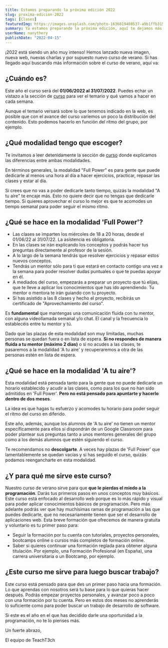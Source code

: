 ```yaml
---
title: Estamos preparando la próxima edición 2022
slug: proxima-edicion-2022
tags: [Clases]
featuredImg: https://images.unsplash.com/photo-1636819488537-a9b1ffb315ce?ixlib=rb-1.2.1&ixid=MnwxMjA3fDB8MHxwaG90by1wYWdlfHx8fGVufDB8fHx8&auto=format&fit=crop&w=1332&q=80
summary: Ya estamos preparando la próxima edición, aquí te dejamos más detalles sobre plazos, algunas novedades.
userName: nanythery
publishDate: "2022-04-15"
---
```


¡2022 está siendo un año muy intenso! Hemos lanzado nueva imagen, nueva web, nuevas charlas y por supuesto nuevo curso de verano.
Si has llegado aquí buscando más información sobre el curso de verano, aquí va:

## ¿Cuándo es?

Este año el curso será del **01/06/2022 al 31/07/2022**. Puedes echar un vistazo a la sección de [curso](https://www.teacht3ch.com/curso) para ver el temario y qué vamos a hacer en cada semana.

Aunque el temario versará sobre lo que tenemos indicado en la web, es posible que con el avance del curso variemos un poco la distribución del contenido. Esto podemos hacerlo en función del ritmo del grupo, por ejemplo.

## ¿Qué modalidad tengo que escoger?

Te invitamos a leer detenidamente la sección de [curso](https://www.teacht3ch.com/curso) donde explicamos las diferencias entre ambas modalidades.

En términos generales, la modalidad "Full Power" es para gente que puede dedicarle al menos una hora al día a hacer ejercicios, practicar, repasar las clases y estar al día.

Si crees que no vas a poder dedicarle tanto tiempo, quizás la modalidad "A tu aire" te encaje más. Esto no quiere decir que no tengas que dedicarle tiempo. Si quieres aprovechar el curso lo mejor es que te acomodes un tiempo semanal para poder seguir el mismo ritmo.

## ¿Qué se hace en la modalidad 'Full Power'?

- Las clases se imparten los miércoles de 18 a 20 horas, desde el 01/06/22 al 31/07/22. La asistencia es obligatoria.
- En las clases se irán explicando los conceptos y podrás hacer tus preguntas directamente al profesor de la sesión.
- A lo largo de la semana tendrás que resolver ejercicios y repasar estos nuevos conceptos.
- Tendrás un mentor sólo para ti que estará en contacto contigo una vez a la semana para poder resolver dudas puntuales o que te puedas apoyar en él.
- A mediados del curso, empezarás a preparar un proyecto que tú elijas, que te lleve a aplicar los conocimientos que has ido aprendiendo. Tu mentor o mentora te irán guiando con tu proyecto.
- Si has asistido a las 8 clases y hecho el proyecto, recibirás un certificado de "Aprovechamiento del curso".

Es **fundamental** que mantengas una comunicación fluida con tu mentor, con alguna videollamada semanal y/o chat. El canal y la frecuencia lo establecéis entre tu mentor y tú.

Dado que las plazas de esta modalidad son muy limitadas, muchas personas se quedan fuera o en lista de espera. **Si no respondes de manera fluida a tu mentor (máximo 2 días)** o si no acudes a las clases, te pasaremos a la modalidad 'A tu aire' y recuperaremos a otra de las personas estén en lista de espera.

## ¿Qué se hace en la modalidad 'A tu aire'?

Esta modalidad está pensada tanto para la gente que no puede dedicarle un horario establecido y acudir a las clases, como para los que no han sido admitidos en 'Full Power'. **Pero no está pensado para apuntarte y hacerlo dentro de dos meses**.

La idea es que hagas tu esfuerzo y acomodes tu horario para poder seguir el ritmo del curso en diferido.

Este año, además, aunque los alumnos de 'A tu aire' no tienen un mentor específicamente para ellos sí dispondrán de un Google Classroom para poder plantear sus preguntas tanto a unos mentores generales del grupo como a los demás alumnos que estén siguiendo el curso.

Te recomendamos no **descolgarte**. A veces hay plazas de 'Full Power' que lamentablemente se quedan vacías y si has seguido el curso, quizás podamos reengancharte en esta modalidad.

## ¿Y para qué me sirve este curso?

Nuestro curso de verano sirve para que **que le pierdas el miedo a la programación**. Darás tus primeros pasos en unos conceptos muy básicos.
Este curso está enfocado al desarrollo web porque es lo más rápido y visual para poder aplicar conocimientos básicos de programación. Pero más adelante podrás ver que hay muchísimas ramas de programación a las que puedes dedicarte, que no necesariamente tienen que ser el desarrollo de aplicaciones web.
Esta breve formación que ofrecemos de manera gratuita y voluntario es tu primer paso para:

- Seguir la formación por tu cuenta con tutoriales, proyectos personales, bootcamps online o cursos más completos de formación online.
- Saber si quieres continuar una formación reglada para obtener alguna titulación. Por ejemplo, una Formación Profesional (en España), una carrera universitaria o un Bootcamp, por ejemplo.

## ¿Este curso me sirve para luego buscar trabajo?

Este curso está pensado para que des un primer paso hacia una formación. Lo que aprendas con nosotros será tu base para lo que quieras hacer después. Podrás empezar proyectos personales, y avanzar poco a poco con una formación por tu cuenta.
Pero en estos dos meses no aprenderás lo suficiente como para poder buscar un trabajo de desarrollo de software.

Si este es el año en el que has decidido darle una oportunidad a la programación, no te lo pienses más.

Un fuerte abrazo,

El equipo de TeachT3ch
